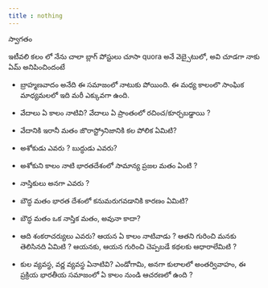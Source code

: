 ```yaml
---
title : nothing
---
```

స్వాగతం

ఇటీవలి కలం లో నేను చాలా బ్లాగ్ పోస్టులు చూసా quora అనే వెబ్సైటులో, అవి చూడగా నాకు ఏమ్ అనిపించిందంటే

- బ్రాహ్మణవాదం అనేది ఈ సమాజంలో నాటుకు పోయింది. ఈ మధ్య కాలంలొ సాంఘిక మాధ్యమలలో ఇది మరీ ఎక్కువగా ఉంది. 

- వేదాలు ఏ కాలం నాటివి? వేదాలు ఏ ప్రాంతంలో రచించ/కూర్చబడ్డాయి ?

- వేదానికి ఇరానీ  మతం జొరాస్ట్రోనిజానికి కల పోలిక ఏమిటి? 

- అశోకుడు ఎవరు ? బుద్ధుడు ఎవరు? 

- అశోకుని కాలం నాటి భారతదేశంలో సామాన్య ప్రజల మతం ఏంటి ?

- నాస్తికులు అనగా ఎవరు ? 

- బౌద్ధ మతం భారత దేశంలో కనుమరుగవడానికి కారణం ఏమిటి?

- బౌద్ధ మతం ఒక నాస్తిక మతం, అవునా కాదా?

- ఆది శంకరాచర్యులు ఎవరు? ఆయన ఏ కాలం నాటివాడు ? 
ఆతని గురించి మనకు తెలిసినది ఏమిటి ? 
ఆయనకు, ఆయన గురించి చెప్పబడే కథలకు ఆధారాలేమిటి ?

- కుల వ్యవస్థ, వర్ణ వ్యవస్థ ఏనాటివి?
ఎండోగామి, అనగా కులాలలో అంతర్వివాహం, ఈ ప్రక్రియ భారతీయ సమాజంలో ఏ కాలం నుండి ఆచరణలో ఉంది ?